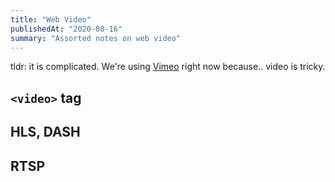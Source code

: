 ```yaml
---
title: "Web Video"
publishedAt: "2020-08-16"
summary: "Assorted notes on web video"
---
```


tldr: it is complicated. We're using [Vimeo](/vimeo) right now because.. video is tricky.

## `<video>` tag

## HLS, DASH

## RTSP

<!--- © Aven LLC and Aven Contributors. Licensed under Creative Commons CC BY-NC-SA 4.0 https://creativecommons.org/licenses/by-nc-sa/4.0/ -->

